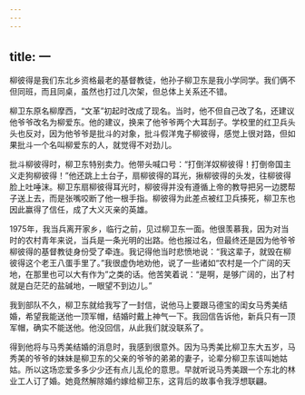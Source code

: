 ```yaml
---
---
---
```

title: 一
---





柳彼得是我们东北乡资格最老的基督教徒，他孙子柳卫东是我小学同学。我们俩不但同班，而且同桌，虽然也打过几次架，但总体上关系还不错。

柳卫东原名柳摩西，“文革”初起时改成了现名。当时，他不但自己改了名，还建议他爷爷改名为柳爱东。他的建议，换来了他爷爷两个大耳刮子。学校里的红卫兵头头也反对，因为他爷爷是批斗的对象，批斗假洋鬼子柳彼得，感觉上很对路，但如果批斗一个名叫柳爱东的人，就觉得不对劲儿。

批斗柳彼得时，柳卫东特别卖力。他带头喊口号：“打倒洋奴柳彼得！打倒帝国主义走狗柳彼得！”他还跳上土台子，扇柳彼得的耳光，揪柳彼得的头发，往柳彼得脸上吐唾沫。柳卫东扇柳彼得耳光时，柳彼得并没有遵循上帝的教导把另一边腮帮子送上去，而是张嘴咬断了他一根手指。柳彼得为此差点被红卫兵揍死，柳卫东也因此赢得了信任，成了大义灭亲的英雄。

1975年，我当兵离开家乡，临行之前，见过柳卫东一面。他很羡慕我，因为对当时的农村青年来说，当兵是一条光明的出路。他也报过名，但最终还是因为他爷爷柳彼得的基督教徒身份受了牵连。我记得他当时悲愤地说：“我这辈子，就毁在柳彼得这个老王八蛋手里了。”我很虚伪地劝他，说了一些诸如“农村是一个广阔的天地，在那里也可以大有作为”之类的话。他苦笑着说：“是啊，是够广阔的，出了村就是白茫茫的盐碱地，一眼望不到边儿。”

我到部队不久，柳卫东就给我写了一封信，说他马上要跟马德宝的闺女马秀美结婚，希望我能送他一顶军帽，结婚时戴上神气一下。我回信告诉他，新兵只有一顶军帽，确实不能送他。他没回信，从此我们就没联系了。

得到他将与马秀美结婚的消息时，我感到很意外。因为马秀美比柳卫东大五岁，马秀美的爷爷的妹妹是柳卫东的父亲的爷爷的弟弟的妻子，论辈分柳卫东该叫她姑姑。所以这场恋爱多多少少还有点儿乱伦的意思。早就听说马秀美跟一个东北的林业工人订了婚。她竟然解除婚约嫁给柳卫东，这背后的故事令我浮想联翩。